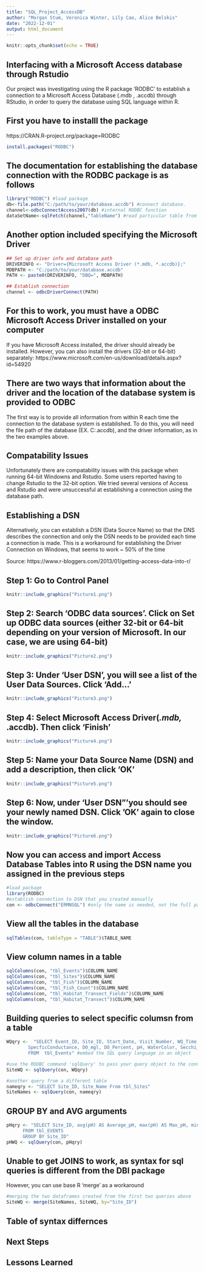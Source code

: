 ```yaml
---
title: "SQL_Project_AccessDB"
author: "Morgan Stum, Veronica Winter, Lily Cao, Alice Belskis"
date: "2022-12-01"
output: html_document
---
```


```r
knitr::opts_chunk$set(echo = TRUE)
```

## Interfacing with a Microsoft Access database through Rstudio
Our project was investigating using the R package 'RODBC' to establish a connection
to a Microsoft Access Database (.mdb , .accdb) through RStudio, in order to query
the database using SQL language within R. 

## First you have to installl the package 
https://CRAN.R-project.org/package=RODBC
```r
install.packages("RODBC")
```

## The documentation for establishing the database connection with the RODBC package is as follows
```r
library("RODBC") #load package
db<-file.path("C:/path/to/your/database.accdb") #connect database.
channel<-odbcConnectAccess2007(db) #internal RODBC function
dataSetName<-sqlFetch(channel,"TableName") #read particular table from Access database file.
```

## Another option included specifying the Microsoft Driver
```r
## Set up driver info and database path
DRIVERINFO <- "Driver={Microsoft Access Driver (*.mdb, *.accdb)};"
MDBPATH <- "C:/path/to/your/database.accdb"
PATH <- paste0(DRIVERINFO, "DBQ=", MDBPATH)

## Establish connection
channel <- odbcDriverConnect(PATH)
```

## For this to work, you must have a ODBC Microsoft Access Driver installed on your computer
If you have Microsoft Access installed, the driver should already be installed. 
However, you can also install the drivers (32-bit or 64-bit) separately: 
https://www.microsoft.com/en-us/download/details.aspx?id=54920

## There are two ways that information about the driver and the location of the database system is provided to ODBC
The first way is to provide all information from within R each time the connection to the database system is established. To do this, you will need the file path of the database (EX. C:\Users\Lily\Desktop\SQL\Database.accdb),
and the driver information, as in the two examples above.

## Compatability Issues
Unfortunately there are compatability issues with this package when running 64-bit Windowns and Rstudio.
Some users reported having to change Rstudio to the 32-bit option. We tried several versions of Access and
Rstudio and were unsuccessful at establishing a connection using the database path. 

## Establishing a DSN 
Alternatively, you can establish a DSN (Data Source Name) so that the DNS describes the connection and only the DSN needs to be provided each time a connection is made. This is a workaround for establishing the Driver Connection on Windows, that seems to work ~ 50% of the time

Source: https://www.r-bloggers.com/2013/01/getting-access-data-into-r/  

## Step 1: Go to Control Panel 
```r
knitr::include_graphics("Picture1.png")
```

## Step 2: Search 'ODBC data sources'. Click on Set up ODBC data sources (either 32-bit or 64-bit depending on your version of Microsoft. In our case, we are using 64-bit)
```r
knitr::include_graphics("Picture2.png")
```

## Step 3: Under 'User DSN', you will see a list of the User Data Sources. Click 'Add…'
```r
knitr::include_graphics("Picture3.png")
```

## Step 4: Select Microsoft Access Driver(*.mdb, *.accdb). Then click 'Finish'
```r
knitr::include_graphics("Picture4.png")
```

## Step 5: Name your Data Source Name (DSN) and add a description, then click 'OK'
```r
knitr::include_graphics("Picture5.png")
```

## Step 6: Now, under 'User DSN"'you should see your newly named DSN. Click 'OK' again to close the window. 
```r
knitr::include_graphics("Picture6.png")
```

## Now you can access and import Access Database Tables into R using the DSN name you assigned in the previous steps
```r
#load package
library(RODBC)
#establish connection to DSN that you created manually 
con <- odbcConnect("ERMNSQL") #only the name is needed, not the full path
```

## View all the tables in the database
```r
sqlTables(con, tableType = "TABLE")$TABLE_NAME
```

## View column names in a table
```r
sqlColumns(con, "tbl_Events")$COLUMN_NAME
sqlColumns(con, "tbl_Sites")$COLUMN_NAME
sqlColumns(con, "tbl_Fish")$COLUMN_NAME
sqlColumns(con, "tbl_Fish_Count")$COLUMN_NAME
sqlColumns(con, "tbl_Habitat_Transect_Fields")$COLUMN_NAME
sqlColumns(con, "tbl_Habitat_Transect")$COLUMN_NAME
```

## Building queries to select specific columsn from a table
```r
WQqry <-  "SELECT Event_ID, Site_ID, Start_Date, Visit_Number, WQ_Time, Temp_C,
        SpecficConductance, DO_mgl, DO_Percent, pH, WaterColor, Secchi_Depth_cm 
        FROM  tbl_Events" #embed the SQL query language in an object

#use the RODBC command 'sqlQuery' to pass your query object to the connected database
SiteWQ <- sqlQuery(con, WQqry) 

#another query from a different table
nameqry <- "SELECT Site_ID, Site_Name From tbl_Sites"
SiteNames <- sqlQuery(con, nameqry)
```

## GROUP BY and AVG arguments
```r
pHqry <- "SELECT Site_ID, avg(pH) AS Average_pH, max(pH) AS Max_pH, min(pH) AS Min_pH  
      FROM tbl_EVENTS
      GROUP BY Site_ID"
pHWQ <- sqlQuery(con, pHqry)
```


## Unable to get JOINS to work, as syntax for sql queries is different from the DBI package
However, you can use base R 'merge' as a workaround

```r
#merging the two dataframes created from the first two queries above
SiteWQ <- merge(SiteNames, SiteWQ, by="Site_ID")
```


## Table of syntax differnces


## Next Steps


## Lessons Learned
